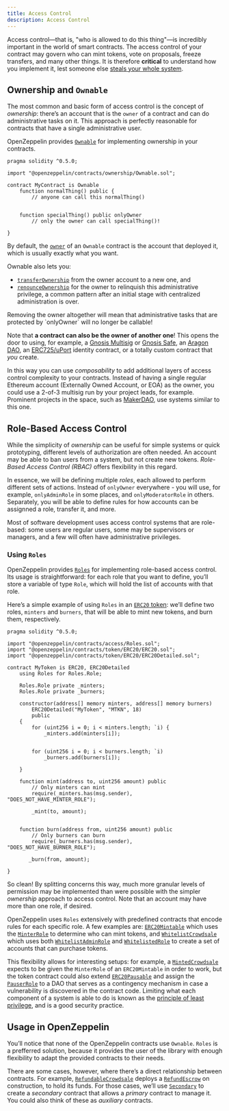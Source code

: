 ```yaml
---
title: Access Control
description: Access Control
---
```


Access control—that is, "who is allowed to do this thing"—is incredibly important in the world of smart contracts. The access control of your contract may govern who can mint tokens, vote on proposals, freeze transfers, and many other things. It is therefore **critical** to understand how you implement it, lest someone else [steals your whole system](https://blog.openzeppelin.com/on-the-parity-wallet-multisig-hack-405a8c12e8f7).

## Ownership and `Ownable`

The most common and basic form of access control is the concept of _ownership_: there’s an account that is the `owner` of a contract and can do administrative tasks on it. This approach is perfectly reasonable for contracts that have a single administrative user.

OpenZeppelin provides [`Ownable`](contracts/v5.x/api/ownership.mdx#Ownable) for implementing ownership in your contracts.

```solidity
pragma solidity ^0.5.0;

import "@openzeppelin/contracts/ownership/Ownable.sol";

contract MyContract is Ownable 
    function normalThing() public {
        // anyone can call this normalThing()
    

    function specialThing() public onlyOwner 
        // only the owner can call specialThing()!
    
}
```

By default, the [`owner`](contracts/v5.x/api/ownership.mdx#Ownable-owner--) of an `Ownable` contract is the account that deployed it, which is usually exactly what you want.

Ownable also lets you:

* [`transferOwnership`](contracts/v5.x/api/ownership.mdx#Ownable-transferOwnership-address-) from the owner account to a new one, and
* [`renounceOwnership`](contracts/v5.x/api/ownership.mdx#Ownable-renounceOwnership--) for the owner to relinquish this administrative privilege, a common pattern after an initial stage with centralized administration is over.

<Callout type='warn'>
Removing the owner altogether will mean that administrative tasks that are protected by `onlyOwner` will no longer be callable!
</Callout>

Note that **a contract can also be the owner of another one**! This opens the door to using, for example, a [Gnosis Multisig](https://github.com/gnosis/MultiSigWallet) or [Gnosis Safe](https://safe.gnosis.io), an [Aragon DAO](https://aragon.org), an [ERC725/uPort](https://www.uport.me) identity contract, or a totally custom contract that _you_ create.

In this way you can use _composability_ to add additional layers of access control complexity to your contracts. Instead of having a single regular Ethereum account (Externally Owned Account, or EOA) as the owner, you could use a 2-of-3 multisig run by your project leads, for example. Prominent projects in the space, such as [MakerDAO](https://makerdao.com), use systems similar to this one.

## Role-Based Access Control

While the simplicity of _ownership_ can be useful for simple systems or quick prototyping, different levels of authorization are often needed. An account may be able to ban users from a system, but not create new tokens. _Role-Based Access Control (RBAC)_ offers flexibility in this regard.

In essence, we will be defining multiple _roles_, each allowed to perform different sets of actions. Instead of `onlyOwner` everywhere - you will use, for example, `onlyAdminRole` in some places, and `onlyModeratorRole` in others. Separately, you will be able to define rules for how accounts can be assignned a role, transfer it, and more.

Most of software development uses access control systems that are role-based: some users are regular users, some may be supervisors or managers, and a few will often have administrative privileges.

### Using `Roles`

OpenZeppelin provides [`Roles`](contracts/v5.x/api/access.mdx#Roles) for implementing role-based access control. Its usage is straightforward: for each role that you want to define, you’ll store a variable of type `Role`, which will hold the list of accounts with that role.

Here’s a simple example of using `Roles` in an [`ERC20` token](tokens.mdx#ERC20): we’ll define two roles, `minters` and `burners`, that will be able to mint new tokens, and burn them, respectively.

```solidity
pragma solidity ^0.5.0;

import "@openzeppelin/contracts/access/Roles.sol";
import "@openzeppelin/contracts/token/ERC20/ERC20.sol";
import "@openzeppelin/contracts/token/ERC20/ERC20Detailed.sol";

contract MyToken is ERC20, ERC20Detailed 
    using Roles for Roles.Role;

    Roles.Role private _minters;
    Roles.Role private _burners;

    constructor(address[] memory minters, address[] memory burners)
        ERC20Detailed("MyToken", "MTKN", 18)
        public
    {
        for (uint256 i = 0; i < minters.length; `i) {
            _minters.add(minters[i]);
        

        for (uint256 i = 0; i < burners.length; `i) 
            _burners.add(burners[i]);
        
    }

    function mint(address to, uint256 amount) public 
        // Only minters can mint
        require(_minters.has(msg.sender), "DOES_NOT_HAVE_MINTER_ROLE");

        _mint(to, amount);
    

    function burn(address from, uint256 amount) public 
        // Only burners can burn
        require(_burners.has(msg.sender), "DOES_NOT_HAVE_BURNER_ROLE");

       _burn(from, amount);
    
}
```

So clean! By splitting concerns this way, much more granular levels of permission may be implemented than were possible with the simpler _ownership_ approach to access control. Note that an account may have more than one role, if desired.

OpenZeppelin uses `Roles` extensively with predefined contracts that encode rules for each specific role. A few examples are: [`ERC20Mintable`](contracts/v5.x/api/token/ERC20.mdx#ERC20Mintable) which uses the [`MinterRole`](contracts/v5.x/api/access.mdx#MinterRole) to determine who can mint tokens, and [`WhitelistCrowdsale`](contracts/v5.x/api/crowdsale.mdx#WhitelistCrowdsale) which uses both [`WhitelistAdminRole`](contracts/v5.x/api/access.mdx#WhitelistAdminRole) and [`WhitelistedRole`](contracts/v5.x/api/access.mdx#WhitelistedRole) to create a set of accounts that can purchase tokens.

This flexibility allows for interesting setups: for example, a [`MintedCrowdsale`](contracts/v5.x/api/crowdsale.mdx#MintedCrowdsale) expects to be given the `MinterRole` of an `ERC20Mintable` in order to work, but the token contract could also extend [`ERC20Pausable`](contracts/v5.x/api/token/ERC20.mdx#ERC20Pausable) and assign the [`PauserRole`](contracts/v5.x/api/access.mdx#PauserRole) to a DAO that serves as a contingency mechanism in case a vulnerability is discovered in the contract code. Limiting what each component of a system is able to do is known as the [principle of least privilege](https://en.wikipedia.org/wiki/Principle_of_least_privilege), and is a good security practice.

## Usage in OpenZeppelin

You’ll notice that none of the OpenZeppelin contracts use `Ownable`. `Roles` is a prefferred solution, because it provides the user of the library with enough flexibility to adapt the provided contracts to their needs.

There are some cases, however, where there’s a direct relationship between contracts. For example, [`RefundableCrowdsale`](contracts/v5.x/api/crowdsale.mdx#RefundableCrowdsale) deploys a [`RefundEscrow`](contracts/v5.x/api/payment.mdx#RefundEscrow) on construction, to hold its funds. For those cases, we’ll use [`Secondary`](contracts/v5.x/api/ownership.mdx#Secondary) to create a _secondary_ contract that allows a _primary_ contract to manage it. You could also think of these as _auxiliary_ contracts.
